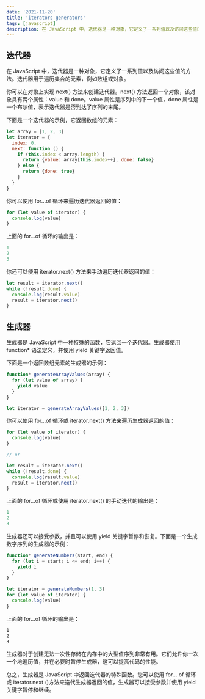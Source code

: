 ```yaml
---
date: '2021-11-20'
title: 'iterators generators'
tags: [javascript]
description: 在 JavaScript 中，迭代器是一种对象，它定义了一系列值以及访问这些值的方法。迭代器用于遍历集合的元素，例如数组或对象。
---
```


## 迭代器

在 JavaScript 中，迭代器是一种对象，它定义了一系列值以及访问这些值的方法。迭代器用于遍历集合的元素，例如数组或对象。

你可以在对象上实现 next() 方法来创建迭代器。next() 方法返回一个对象，该对象具有两个属性：value 和 done。value 属性是序列中的下一个值，done 属性是一个布尔值，表示迭代器是否到达了序列的末尾。

下面是一个迭代器的示例，它返回数组的元素：

```js
let array = [1, 2, 3]
let iterator = {
  index: 0,
  next: function () {
    if (this.index < array.length) {
      return {value: array[this.index++], done: false}
    } else {
      return {done: true}
    }
  }
}
```

你可以使用 for...of 循环来遍历迭代器返回的值：

```js
for (let value of iterator) {
  console.log(value)
}
```

上面的 for...of 循环的输出是：

```js
1
2
3
```

你还可以使用 iterator.next() 方法来手动遍历迭代器返回的值：

```js
let result = iterator.next()
while (!result.done) {
  console.log(result.value)
  result = iterator.next()
}
```

## 生成器

生成器是 JavaScript 中一种特殊的函数，它返回一个迭代器。生成器使用 function\* 语法定义，并使用 yield 关键字返回值。

下面是一个返回数组元素的生成器的示例：

```js
function* generateArrayValues(array) {
  for (let value of array) {
    yield value
  }
}

let iterator = generateArrayValues([1, 2, 3])
```

你可以使用 for...of 循环或 iterator.next() 方法来遍历生成器返回的值：

```js
for (let value of iterator) {
  console.log(value)
}

// or

let result = iterator.next()
while (!result.done) {
  console.log(result.value)
  result = iterator.next()
}
```

上面的 for...of 循环或使用 iterator.next() 的手动迭代的输出是：

```js
1
2
3
```

生成器还可以接受参数，并且可以使用 yield 关键字暂停和恢复。下面是一个生成数字序列的生成器的示例：

```js
function* generateNumbers(start, end) {
  for (let i = start; i <= end; i++) {
    yield i
  }
}

let iterator = generateNumbers(1, 3)
for (let value of iterator) {
  console.log(value)
}
```

上面的 for...of 循环的输出是：

```bash
1
2
3

```

生成器对于创建无法一次性存储在内存中的大型值序列非常有用。它们允许你一次一个地遍历值，并在必要时暂停生成器，这可以提高代码的性能。

总之，生成器是 JavaScript 中返回迭代器的特殊函数。您可以使用 for... of 循环或 iterator.next ()方法来迭代生成器返回的值，生成器可以接受参数并使用 yield 关键字暂停和继续。
